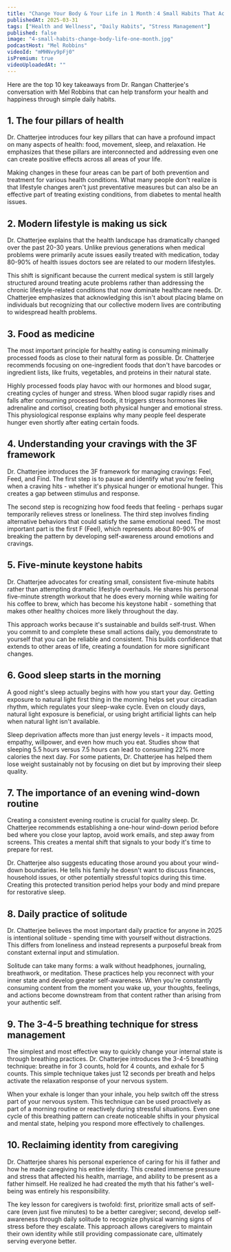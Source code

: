 ```yaml
---
title: "Change Your Body & Your Life in 1 Month：4 Small Habits That Actually Work"
publishedAt: 2025-03-31
tags: ["Health and Wellness", "Daily Habits", "Stress Management"]
published: false
image: "4-small-habits-change-body-life-one-month.jpg"
podcastHost: "Mel Robbins"
videoId: "mMHNvy9pFj0"
isPremium: true
videoUploadedAt: ""
---
```



<PodcastSummaryPageLayout frontmatter={frontmatter}>

Here are the top 10 key takeaways from Dr. Rangan Chatterjee's conversation with Mel Robbins that can help transform your health and happiness through simple daily habits.

## 1. The four pillars of health

Dr. Chatterjee introduces four key pillars that can have a profound impact on many aspects of health: food, movement, sleep, and relaxation. He emphasizes that these pillars are interconnected and addressing even one can create positive effects across all areas of your life.

Making changes in these four areas can be part of both prevention and treatment for various health conditions. What many people don't realize is that lifestyle changes aren't just preventative measures but can also be an effective part of treating existing conditions, from diabetes to mental health issues.

## 2. Modern lifestyle is making us sick

Dr. Chatterjee explains that the health landscape has dramatically changed over the past 20-30 years. Unlike previous generations when medical problems were primarily acute issues easily treated with medication, today 80-90% of health issues doctors see are related to our modern lifestyles.

This shift is significant because the current medical system is still largely structured around treating acute problems rather than addressing the chronic lifestyle-related conditions that now dominate healthcare needs. Dr. Chatterjee emphasizes that acknowledging this isn't about placing blame on individuals but recognizing that our collective modern lives are contributing to widespread health problems.

## 3. Food as medicine

The most important principle for healthy eating is consuming minimally processed foods as close to their natural form as possible. Dr. Chatterjee recommends focusing on one-ingredient foods that don't have barcodes or ingredient lists, like fruits, vegetables, and proteins in their natural state.

Highly processed foods play havoc with our hormones and blood sugar, creating cycles of hunger and stress. When blood sugar rapidly rises and falls after consuming processed foods, it triggers stress hormones like adrenaline and cortisol, creating both physical hunger and emotional stress. This physiological response explains why many people feel desperate hunger even shortly after eating certain foods.

## 4. Understanding your cravings with the 3F framework

Dr. Chatterjee introduces the 3F framework for managing cravings: Feel, Feed, and Find. The first step is to pause and identify what you're feeling when a craving hits - whether it's physical hunger or emotional hunger. This creates a gap between stimulus and response.

The second step is recognizing how food feeds that feeling - perhaps sugar temporarily relieves stress or loneliness. The third step involves finding alternative behaviors that could satisfy the same emotional need. The most important part is the first F (Feel), which represents about 80-90% of breaking the pattern by developing self-awareness around emotions and cravings.

## 5. Five-minute keystone habits

Dr. Chatterjee advocates for creating small, consistent five-minute habits rather than attempting dramatic lifestyle overhauls. He shares his personal five-minute strength workout that he does every morning while waiting for his coffee to brew, which has become his keystone habit - something that makes other healthy choices more likely throughout the day.

This approach works because it's sustainable and builds self-trust. When you commit to and complete these small actions daily, you demonstrate to yourself that you can be reliable and consistent. This builds confidence that extends to other areas of life, creating a foundation for more significant changes.

## 6. Good sleep starts in the morning

A good night's sleep actually begins with how you start your day. Getting exposure to natural light first thing in the morning helps set your circadian rhythm, which regulates your sleep-wake cycle. Even on cloudy days, natural light exposure is beneficial, or using bright artificial lights can help when natural light isn't available.

Sleep deprivation affects more than just energy levels - it impacts mood, empathy, willpower, and even how much you eat. Studies show that sleeping 5.5 hours versus 7.5 hours can lead to consuming 22% more calories the next day. For some patients, Dr. Chatterjee has helped them lose weight sustainably not by focusing on diet but by improving their sleep quality.

## 7. The importance of an evening wind-down routine

Creating a consistent evening routine is crucial for quality sleep. Dr. Chatterjee recommends establishing a one-hour wind-down period before bed where you close your laptop, avoid work emails, and step away from screens. This creates a mental shift that signals to your body it's time to prepare for rest.

Dr. Chatterjee also suggests educating those around you about your wind-down boundaries. He tells his family he doesn't want to discuss finances, household issues, or other potentially stressful topics during this time. Creating this protected transition period helps your body and mind prepare for restorative sleep.

## 8. Daily practice of solitude

Dr. Chatterjee believes the most important daily practice for anyone in 2025 is intentional solitude - spending time with yourself without distractions. This differs from loneliness and instead represents a purposeful break from constant external input and stimulation.

Solitude can take many forms: a walk without headphones, journaling, breathwork, or meditation. These practices help you reconnect with your inner state and develop greater self-awareness. When you're constantly consuming content from the moment you wake up, your thoughts, feelings, and actions become downstream from that content rather than arising from your authentic self.

## 9. The 3-4-5 breathing technique for stress management

The simplest and most effective way to quickly change your internal state is through breathing practices. Dr. Chatterjee introduces the 3-4-5 breathing technique: breathe in for 3 counts, hold for 4 counts, and exhale for 5 counts. This simple technique takes just 12 seconds per breath and helps activate the relaxation response of your nervous system.

When your exhale is longer than your inhale, you help switch off the stress part of your nervous system. This technique can be used proactively as part of a morning routine or reactively during stressful situations. Even one cycle of this breathing pattern can create noticeable shifts in your physical and mental state, helping you respond more effectively to challenges.

## 10. Reclaiming identity from caregiving

Dr. Chatterjee shares his personal experience of caring for his ill father and how he made caregiving his entire identity. This created immense pressure and stress that affected his health, marriage, and ability to be present as a father himself. He realized he had created the myth that his father's well-being was entirely his responsibility.

The key lesson for caregivers is twofold: first, prioritize small acts of self-care (even just five minutes) to be a better caregiver; second, develop self-awareness through daily solitude to recognize physical warning signs of stress before they escalate. This approach allows caregivers to maintain their own identity while still providing compassionate care, ultimately serving everyone better.

</PodcastSummaryPageLayout>
